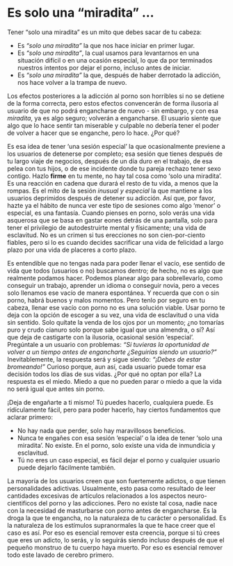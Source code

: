# Es solo una “miradita” ...

Tener “solo una miradita” es un mito que debes sacar de tu cabeza:

* Es _“solo una miradita”_ la que nos hace iniciar en primer lugar.
* Es _“solo una miradita”_, la cual usamos para levantarnos en una situación difícil o en una ocasión especial, lo que da por terminados nuestros intentos por dejar el porno, incluso antes de iniciar. 
* Es _“solo una miradita”_ la que, después de haber derrotado la adicción, nos hace volver a la trampa de nuevo.

Los efectos posteriores a la adicción al porno son horribles si no se detiene de la forma correcta, pero estos efectos convencerán de forma ilusoria al usuario de que no podrá engancharse de nuevo - sin embargo, y con esa _miradita_, ya es algo seguro; volverán a engancharse. El usuario siente que algo que lo hace sentir tan miserable y culpable no debería tener el poder de volver a hacer que se enganche, pero lo hace. ¿Por qué?

Es esa idea de tener ‘una sesión especial’ la que ocasionalmente previene a los usuarios de detenerse por completo; esa sesión que tienes después de tu largo viaje de negocios, después de un día duro en el trabajo, de esa pelea con tus hijos, o de ese incidente donde tu pareja rechazo tener sexo contigo. Hazlo **firme** en tu mente, no hay tal cosa como ‘solo una miradita’. Es una reacción en cadena que durará el resto de tu vida, a menos que la rompas. Es el mito de la sesión _inusual y especial_ la que mantiene a los usuarios deprimidos después de detener su adicción. Así que, por favor, hazte ya el hábito de nunca ver este tipo de sesiones como algo ‘menor’ o especial, es una fantasía. Cuando pienses en porno, solo verás una vida asquerosa que se basa en gastar eones detrás de una pantalla, solo para tener el privilegio de autodestruirte mental y físicamente; una vida de esclavitud. No es un crimen si tus erecciones no son cien-por-ciento fiables, pero si lo es cuando decides sacrificar una vida de felicidad a largo plazo por una vida de placeres a corto plazo. 

Es entendible que no tengas nada para poder llenar el vacío, ese sentido de vida que todos (usuarios o no) buscamos dentro; de hecho, no es algo que realmente podamos hacer. Podemos planear algo para sobrellevarlo, como conseguir un trabajo, aprender un idioma o conseguir novia, pero a veces solo llenamos ese vacío de manera espontánea. Y recuerda que con o sin porno, habrá buenos y malos momentos. Pero tenlo por seguro en tu cabeza, llenar ese vacío con porno no es una solución viable. Usar porno te deja con la opción de escoger a su vez, una vida de esclavitud o una vida sin sentido. Solo quítate la venda de los ojos por un momento; ¿no tomarías puro y crudo cianuro solo porque sabe igual que una almendra, o sí? Así que deja de castigarte con la ilusoria, ocasional sesión ‘especial’. Pregúntale a un usuario con problemas: _“Si tuvieras la oportunidad de volver a un tiempo antes de engancharte ¿Seguirías siendo un usuario?”_ Inevitablemente, la respuesta será y sigue siendo: _“¡Debes de estar bromeando!”_ Curioso porque, aun así, cada usuario puede tomar esa decisión todos los días de sus vidas. ¿Por qué no optan por ella? La respuesta es el miedo. Miedo a que no pueden parar o miedo a que la vida no será igual que antes sin porno. 

¡Deja de engañarte a ti mismo! Tú puedes hacerlo, cualquiera puede. Es ridículamente fácil, pero para poder hacerlo, hay ciertos fundamentos que aclarar primero: 

* No hay nada que perder, solo hay maravillosos beneficios.
* Nunca te engañes con esa sesión ‘especial’ o la idea de tener ‘solo una miradita’. No existe. En el porno, solo existe una vida de inmundicia y esclavitud. 
* Tú no eres un caso especial, es fácil dejar el porno y cualquier usuario puede dejarlo fácilmente también.

La mayoría de los usuarios creen que son fuertemente adictos, o que tienen personalidades adictivas. Usualmente, esto pasa como resultado de leer cantidades excesivas de artículos relacionados a los aspectos neuro-cientificos del porno y las adicciones. Pero no existe tal cosa, nadie nace con la necesidad de masturbarse con porno antes de engancharse. Es la droga la que te engancha, no la naturaleza de tu carácter o personalidad. Es la naturaleza de los estímulos supranormales la que te hace creer que el caso es así. Por eso es esencial remover esta creencia, porque si tú crees que eres un adicto, lo serás, y lo seguirás siendo incluso después de que el pequeño monstruo de tu cuerpo haya muerto. Por eso es esencial remover todo este lavado de cerebro primero. 
